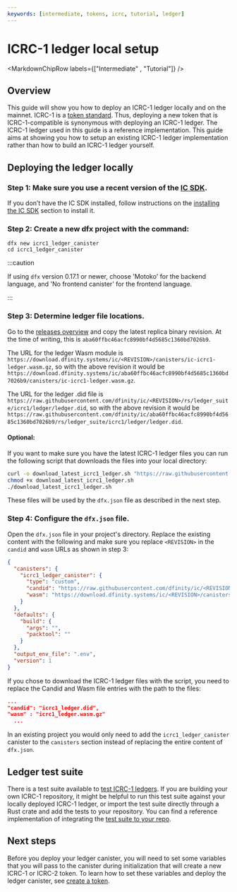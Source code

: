 ```yaml
---
keywords: [intermediate, tokens, icrc, tutorial, ledger]
---
```



# ICRC-1 ledger local setup

<MarkdownChipRow labels={["Intermediate" , "Tutorial"]} />

## Overview
This guide will show you how to deploy an ICRC-1 ledger locally and on the mainnet. ICRC-1 is a [token standard](https://github.com/dfinity/ICRC-1). Thus, deploying a new token that is ICRC-1-compatible is synonymous with deploying an ICRC-1 ledger.
The ICRC-1 ledger used in this guide is a reference implementation. This guide aims at showing you how to setup an existing ICRC-1 ledger implementation rather than how to build an ICRC-1 ledger yourself.


## Deploying the ledger locally

### Step 1:  Make sure you use a recent version of the [IC SDK](/docs/current/developer-docs/getting-started/install).
If you don’t have the IC SDK installed, follow instructions on the [installing the IC SDK](/docs/current/developer-docs/getting-started/install) section to install it.

### Step 2: Create a new dfx project with the command:

```
dfx new icrc1_ledger_canister
cd icrc1_ledger_canister
```

:::caution

If using `dfx` version 0.17.1 or newer, choose 'Motoko' for the backend language, and 'No frontend canister' for the frontend language.

:::

### Step 3: Determine ledger file locations.

Go to the [releases overview](https://dashboard.internetcomputer.org/releases) and copy the latest replica binary revision. At the time of writing, this is `aba60ffbc46acfc8990bf4d5685c1360bd7026b9`.

The URL for the ledger Wasm module is `https://download.dfinity.systems/ic/<REVISION>/canisters/ic-icrc1-ledger.wasm.gz`, so with the above revision it would be `https://download.dfinity.systems/ic/aba60ffbc46acfc8990bf4d5685c1360bd7026b9/canisters/ic-icrc1-ledger.wasm.gz`.

The URL for the ledger .did file is `https://raw.githubusercontent.com/dfinity/ic/<REVISION>/rs/ledger_suite/icrc1/ledger/ledger.did`, so with the above revision it would be `https://raw.githubusercontent.com/dfinity/ic/aba60ffbc46acfc8990bf4d5685c1360bd7026b9/rs/ledger_suite/icrc1/ledger/ledger.did`.


#### Optional:
If you want to make sure you have the latest ICRC-1 ledger files you can run the following script that downloads the files into your local directory:
``` sh
curl -o download_latest_icrc1_ledger.sh "https://raw.githubusercontent.com/dfinity/ic/aba60ffbc46acfc8990bf4d5685c1360bd7026b9/rs/rosetta-api/scripts/download_latest_icrc1_ledger.sh"
chmod +x download_latest_icrc1_ledger.sh
./download_latest_icrc1_ledger.sh
```

These files will be used by the `dfx.json` file as described in the next step.

### Step 4: Configure the `dfx.json` file.
Open the `dfx.json` file in your project's directory. Replace the existing content with the following and make sure you replace `<REVISION>` in the `candid` and `wasm` URLs as shown in step 3:

``` json
{
  "canisters": {
    "icrc1_ledger_canister": {
      "type": "custom",
      "candid": "https://raw.githubusercontent.com/dfinity/ic/<REVISION>/rs/ledger_suite/icrc1/ledger/ledger.did",
      "wasm": "https://download.dfinity.systems/ic/<REVISION>/canisters/ic-icrc1-ledger.wasm.gz"
    }
  },
  "defaults": {
    "build": {
      "args": "",
      "packtool": ""
    }
  },
  "output_env_file": ".env",
  "version": 1
}
```

If you chose to download the ICRC-1 ledger files with the script, you need to replace the Candid and Wasm file entries with the path to the files:

``` json
...
"candid": "icrc1_ledger.did",
"wasm" : "icrc1_ledger.wasm.gz"
  ...
```

In an existing project you would only need to add the `icrc1_ledger_canister` canister to the `canisters` section instead of replacing the entire content of `dfx.json`.

## Ledger test suite

There is a test suite available to [test ICRC-1 ledgers](https://github.com/dfinity/ICRC-1/tree/main/test). If you are building your own ICRC-1 repository, it might be helpful to run this test suite against your locally deployed ICRC-1 ledger, or import the test suite directly through a Rust crate and add the tests to your repository. You can find a reference implementation of integrating the [test suite to your repo](https://github.com/dfinity/ICRC-1/tree/main/test/ref).


## Next steps

Before you deploy your ledger canister, you will need to set some variables that you will pass to the canister during initialization that will create a new ICRC-1 or ICRC-2 token. To learn how to set these variables and deploy the ledger canister, see [create a token](/docs/developer-docs/defi/tokens/create.mdx).
